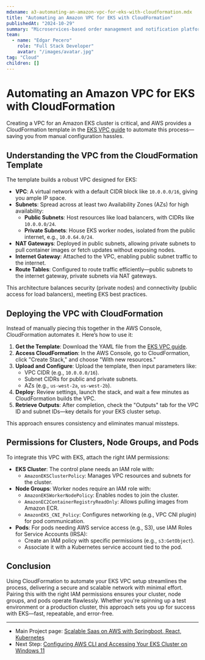 ```yaml
---
mdxname: a3-automating-an-amazon-vpc-for-eks-with-cloudformation.mdx
title: "Automating an Amazon VPC for EKS with CloudFormation"
publishedAt: "2024-10-29"
summary: "Microservices-based order management and notification platform for e-commerce, built with Spring Boot (Java) and React. Leveraging AWS, Kubernetes, and Terraform for scalability, resilience, and automation. Includes CI/CD pipeline, unit testing, code quality, monitoring (Prometheus/Grafana), centralized logging (ELK/EFK), and fault-tolerant mechanisms like Circuit Breaker and Retry patterns"
team:
  - name: "Edgar Pecero"
    role: "Full Stack Developer"
    avatar: "/images/avatar.jpg"
tag: "Cloud"
children: []
---
```


# Automating an Amazon VPC for EKS with CloudFormation

Creating a VPC for an Amazon EKS cluster is critical, and AWS provides a CloudFormation template in the [EKS VPC guide](https://docs.aws.amazon.com/eks/latest/userguide/creating-a-vpc.html) to automate this process—saving you from manual configuration hassles.

## Understanding the VPC from the CloudFormation Template

The template builds a robust VPC designed for EKS:
- **VPC**: A virtual network with a default CIDR block like `10.0.0.0/16`, giving you ample IP space.
- **Subnets**: Spread across at least two Availability Zones (AZs) for high availability:
  - **Public Subnets**: Host resources like load balancers, with CIDRs like `10.0.0.0/24`.
  - **Private Subnets**: House EKS worker nodes, isolated from the public internet, e.g., `10.0.64.0/24`.
- **NAT Gateways**: Deployed in public subnets, allowing private subnets to pull container images or fetch updates without exposing nodes.
- **Internet Gateway**: Attached to the VPC, enabling public subnet traffic to the internet.
- **Route Tables**: Configured to route traffic efficiently—public subnets to the internet gateway, private subnets via NAT gateways.

This architecture balances security (private nodes) and connectivity (public access for load balancers), meeting EKS best practices.

## Deploying the VPC with CloudFormation

Instead of manually piecing this together in the AWS Console, CloudFormation automates it. Here’s how to use it:
1. **Get the Template**: Download the YAML file from the [EKS VPC guide](https://docs.aws.amazon.com/eks/latest/userguide/creating-a-vpc.html).
2. **Access CloudFormation**: In the AWS Console, go to CloudFormation, click "Create Stack," and choose "With new resources."
3. **Upload and Configure**: Upload the template, then input parameters like:
   - VPC CIDR (e.g., `10.0.0.0/16`).
   - Subnet CIDRs for public and private subnets.
   - AZs (e.g., `us-west-2a`, `us-west-2b`).
4. **Deploy**: Review settings, launch the stack, and wait a few minutes as CloudFormation builds the VPC.
5. **Retrieve Outputs**: After completion, check the "Outputs" tab for the VPC ID and subnet IDs—key details for your EKS cluster setup.

This approach ensures consistency and eliminates manual missteps.

## Permissions for Clusters, Node Groups, and Pods

To integrate this VPC with EKS, attach the right IAM permissions:
- **EKS Cluster**: The control plane needs an IAM role with:
  - `AmazonEKSClusterPolicy`: Manages VPC resources and subnets for the cluster.
- **Node Groups**: Worker nodes require an IAM role with:
  - `AmazonEKSWorkerNodePolicy`: Enables nodes to join the cluster.
  - `AmazonEC2ContainerRegistryReadOnly`: Allows pulling images from Amazon ECR.
  - `AmazonEKS_CNI_Policy`: Configures networking (e.g., VPC CNI plugin) for pod communication.
- **Pods**: For pods needing AWS service access (e.g., S3), use IAM Roles for Service Accounts (IRSA):
  - Create an IAM policy with specific permissions (e.g., `s3:GetObject`).
  - Associate it with a Kubernetes service account tied to the pod.

## Conclusion

Using CloudFormation to automate your EKS VPC setup streamlines the process, delivering a secure and scalable network with minimal effort. Pairing this with the right IAM permissions ensures your cluster, node groups, and pods operate flawlessly. Whether you're spinning up a test environment or a production cluster, this approach sets you up for success with EKS—fast, repeatable, and error-free.

---

- Main Project page: [Scalable Saas on AWS with Springboot, React, Kubernetes](/blog/build-saas-on-AWS)
- Next Step: [Configuring AWS CLI and Accessing Your EKS Cluster on Windows 11](/blog/a4-configuring-aws-cli-and-accessing-your-eks-cluster-on-windows-11)